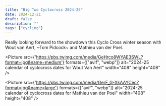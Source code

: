 ```yaml
---
title: "Big Two Cyclocross 2024-25"
date: 2024-12-21
draft: false
description: ""
tags: ["cycling"]
---
```



Really looking forward to the showdown this Cyclo Cross winter season with Wout van Aert, ~Tom Pidcock~ and Mathieu van der Poel.

<Picture
    src={'https://pbs.twimg.com/media/GeHrco8WYAE3SWL?format=jpg&name=medium'}
    formats={["avif", "webp"]}
    alt="2024-25 calendar of cyclocross dates for Wout Van Aert"
    width="408"
    height="408"
/>


<Picture
    src={'https://pbs.twimg.com/media/GerF_G-XkAAYCec?format=jpg&name=large'}
    formats={["avif", "webp"]}
    alt="2024-25 calendar of cyclocross dates for Mathieu van der Poel"
    width="408"
    height="408"
/>
